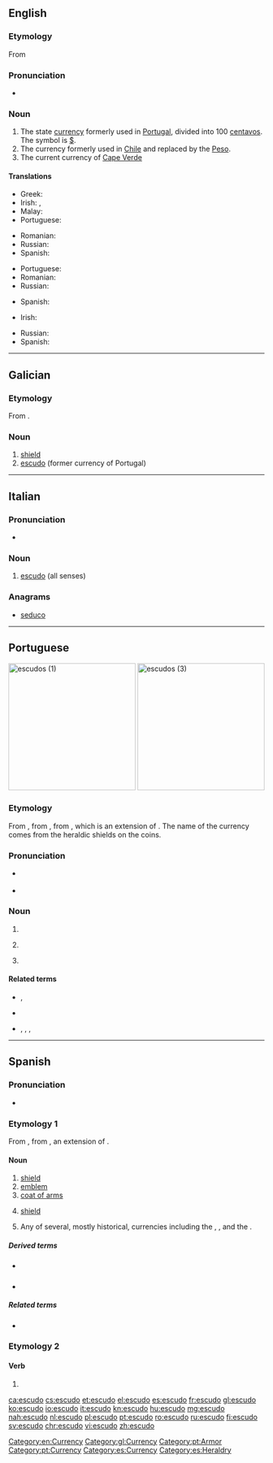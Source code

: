 ==English==
{{wikipedia}}

===Etymology===
From {{etyl|pt|en}} {{m|pt|escudo||shield}}

===Pronunciation===
* {{rhymes|uːdəʊ|lang=en}}

===Noun===
{{en-noun}}

# The state [[currency]] formerly used in [[Portugal]], divided into 100 [[centavos]]. The symbol is [[$]].
# The currency formerly used in [[Chile]] and replaced by the [[Peso]].
# The current currency of [[Cape Verde]]

====Translations====
{{trans-top|former currency of Portugal}}
* Greek: {{t+|el|σκούδο|n}}
* Irish: {{t|ga|escudo na Portaingéile|m}}, {{t|ga|escudo Portaingéalach|m}}
* Malay: {{t|ms|escudo}}
* Portuguese: {{t+|pt|escudo|m}}
{{trans-mid}}
* Romanian: {{t+|ro|escudo}}
* Russian: {{t|ru|эску́до|m}}
* Spanish: {{t+|es|escudo|m}}
{{trans-bottom}}

{{trans-top|former currency of Chile}}
* Portuguese: {{t+|pt|escudo|m}}
* Romanian: {{t+|ro|escudo|m}}
* Russian: {{t|ru|эску́до|m}}
{{trans-mid}}
* Spanish: {{t+|es|escudo|m}}
{{trans-bottom}}

{{trans-top|currency of Cape Verde}}
* Irish: {{t|ga|escudo Rinn Verde|m}}
{{trans-mid}}
* Russian: {{t|ru|эску́до|m}}
* Spanish: {{t+|es|escudo|m}}
{{trans-bottom}}

[[Category:en:Currency]]

----

==Galician==

===Etymology===
From {{etyl|la|gl}} {{m|la|scūtum}}.

===Noun===
{{gl-noun|m}}

# [[shield]]
# [[#English|escudo]] (former currency of Portugal)

[[Category:gl:Currency]]

----

==Italian==

===Pronunciation===
* {{rhymes|udo|lang=it}}

===Noun===
{{it-noun|m}}

# [[#English|escudo]] (all senses)

===Anagrams===
* [[seduco#Italian|seduco]]

----

==Portuguese==
{{wikipedia|lang=pt}}
[[Image:ShieldsLHist.JPG|thumb|250px|escudos (1)]]
[[Image:Portogallo_200_escudos.JPG|thumb|250px|escudos (3)]]

===Etymology===
From {{etyl|roa-opt|pt}} {{m|roa-opt|escudo||shield}}, from {{etyl|la|pt}} {{m|la|scūtum||shield}}, from {{etyl|ine-pro|pt}} {{m|ine-pro|*skei-||to cut, split}}, which is an extension of {{etyl|ine-pro|pt}} {{m|ine-pro|*sek-||to cut}}. The name of the currency comes from the heraldic shields on the coins.

===Pronunciation===
* {{a|Portugal}} {{IPA|/iʃ.ˈku.ðu/|lang=pt}}
* {{hyphenation|es|cu|do|lang=pt}}

===Noun===
{{pt-noun|m|s}}

# {{l|en|shield}}
# {{label|pt|heraldry}} {{l|en|shield}}
# {{label|pt|historical|currency}} {{l|en|escudo}} {{gloss|obsolete Portuguese currency}}

====Related terms====
* {{sense|shield}} {{l|pt|armadura}}, {{l|pt|defesa}}
* {{sense|heraldic shield}} {{l|pt|brasão}}
* {{sense|currency}} {{l|pt|moeda}}, {{l|pt|cifrão}}, {{l|pt|euro}}, {{l|pt|dinheiro}}

[[Category:pt:Armor]]
[[Category:pt:Currency]]

----

==Spanish==

===Pronunciation===
* {{IPA|/es.ˈku.ðo/|lang=es}}

===Etymology 1===
From {{etyl|la|es}} {{m|la|scūtum}}, from {{etyl|ine-pro|es}} {{m|ine-pro|*skei-||to cut, split}}, an extension of {{etyl|ine-pro|es}} {{m|ine-pro|*sek-||to cut}}.

====Noun====
{{es-noun|m}}

# [[shield]]
# [[emblem]]
# [[coat of arms]]
# {{lb|es|geology}} [[shield]]
# {{lb|es|numismatics}} Any of several, mostly historical, currencies including the {{l|en|escudo}}, {{l|en|écu}}, and the {{l|en|scuto}}.

=====Derived terms=====
* {{l|es|escudar}} {{pos_v}}
* {{l|es|escudillo|g=m}}

=====Related terms=====
* {{l|es|escudero}}

[[Category:es:Currency]]

===Etymology 2===

====Verb====
{{es-verb-form}}

# {{es-verb form of|ending=ar|mood=indicative|tense=present|pers=1|number=singular|escudar}}

[[Category:es:Heraldry]]

[[ca:escudo]]
[[cs:escudo]]
[[et:escudo]]
[[el:escudo]]
[[es:escudo]]
[[fr:escudo]]
[[gl:escudo]]
[[ko:escudo]]
[[io:escudo]]
[[it:escudo]]
[[kn:escudo]]
[[hu:escudo]]
[[mg:escudo]]
[[nah:escudo]]
[[nl:escudo]]
[[pl:escudo]]
[[pt:escudo]]
[[ro:escudo]]
[[ru:escudo]]
[[fi:escudo]]
[[sv:escudo]]
[[chr:escudo]]
[[vi:escudo]]
[[zh:escudo]]